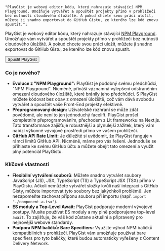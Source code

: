 	"PlayGist je webový editor kódu, který nahrazuje stávající NPM Playground. Umožňuje vytvářet a spouštět projekty přímo v prohlížeči bez nutnosti cloudového úložiště. A pokud chcete svou práci uložit, můžete ji snadno exportovat do GitHub Gistu, ze kterého lze kód znovu spustit.";

PlayGist je webový editor kódu, který nahrazuje stávající [NPM Playground](npm-playground.mdx). Umožňuje vám vytvářet a
spouštět projekty přímo v prohlížeči bez nutnosti cloudového úložiště. A pokud chcete svou práci uložit, můžete ji
snadno exportovat do GitHub Gistu, ze kterého lze kód znovu spustit.

<Button to="https://playgist.vercel.app">Spustit PlayGist</Button>

### Co je nového?

-   **Evoluce z "NPM Playground":** PlayGist je podobný svému předchůdci, "NPM Playground". Nicméně, přináší významná
    vylepšení odstraněním omezení cloudového úložiště, které bránily jeho předchůdci. S PlayGist můžete kódovat bez obav
    z omezení úložiště, což vám dává svobodu vytvářet a spouštět vaše Front-End projekty efektivně.
-   **Přeprogramovaný design:** Uživatelské rozhraní se může zdát povědomé, ale není to jen jednoduchý facelift.
    PlayGist prošel kompletním přeprogramováním, přechodem z Lit frameworku na Next.js. Tato transformace zajišťuje
    robustnější a plynulejší zážitek, který vám nabízí výkonné vývojové prostředí přímo ve vašem prohlížeči.
-   **GitHub API Rate Limit:** Je důležité si uvědomit, že PlayGist funguje v rámci limitů GitHub API. Nicméně, máme pro
    vás řešení. Jednoduše se přihlaste ke svému GitHub účtu a můžete obejít tato omezení a využít plný potenciál
    PlayGistu.

### Klíčové vlastnosti

-   **Flexibilní vytváření souborů:** Můžete snadno vytvářet soubory JavaScript (JS), JSX, TypeScript (TS) a TypeScript
    JSX (TSX) přímo v PlayGistu. Ačkoli nemůžete vytvářet složky kvůli naší integraci s GitHub Gisty, můžete importovat
    tyto soubory bez jakýchkoli problémů. Jen nezapomeňte zachovat příponu souboru při importu (např.
    `import "./component-a.tsx"`).
-   **ES moduly a Top-Level Await:** PlayGist podporuje moderní vývojové postupy. Musíte používat ES moduly a my plně
    podporujeme top-level `await`. To zajišťuje, že váš kód zůstane aktuální a připravený pro nejnovější webové
    standardy.
-   **Podpora NPM balíčků: Bare Specifiers:** Využijte výhod NPM balíčků kompatibilních s prohlížeči. PlayGist vám
    umožňuje používat bare specifiers pro tyto balíčky, které budou automaticky vyřešeny z Content Delivery Network.
